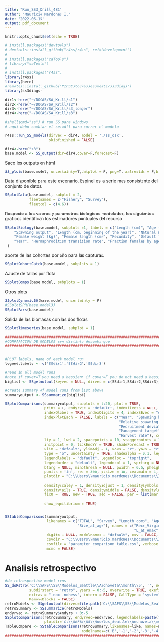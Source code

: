```yaml
---
title: "Run_SS3_Krill_481"
author: "Mauricio Mardones I."
date: '2022-06-15'
output: pdf_document
---
```


```r
knitr::opts_chunk$set(echo = TRUE)
```

```r
# install.packages("devtools")
# devtools::install_github("r4ss/r4ss", ref="development")
# 
# install.packages("caTools")
# library("caTools")
# 
# install.packages("r4ss")
library(r4ss)
library(here)
#remotes::install_github("PIFSCstockassessments/ss3diags")
library(ss3diags)
```


```r
dir1<-here("~/DOCAS/SA_Krill/s1")
dir2<-here("~/DOCAS/SA_Krill/s2")
dir3<-here("~/DOCAS/SA_Krill/s3_longer")
dir4<-here("~/DOCAS/SA_Krill/s3")
```


```r
#shell(cmd="ss") # run SS para windows
# aqui debo cambiar el setwd() para correr el modelo

r4ss::run_SS_models(dirvec = dir4, model = './ss_osx', 
                    skipfinished = FALSE) 
```



```r
dir4<-here("s3")
base.model <- SS_output(dir=dir4,covar=F,forecast=F)
```

Saco los outputs en html

```r
SS_plots(base.model, uncertainty=T,datplot = F, png=T, aalresids = F,btarg=0.75, minbthresh=0.25, forecast=F)
```



Data disponible para este escenario. Espinel es la serie mas consistente del conjunto de datos.

```r
SSplotData(base.model, subplot = 2, 
           fleetnames = c("Fishery", "Survey"),
           fleetcol = c(4,6))
```

Respecto a los valores y parametros biologicos modelados, los siguientes graficos identifican los estimadores puntuales del recurso

```r
SSplotBiology(base.model, subplots =1, labels = c("Length (cm)", "Age (yr)", "Maturity", "Mean weight (kg) in last year",
    "Spawning output", "Length (cm, beginning of the year)", "Natural mortality",
    "Female weight (kg)", "Female length (cm)", "Fecundity", "Default fecundity label",
    "Year", "Hermaphroditism transition rate", "Fraction females by age at equilibrium"),
 )
```

aporte de las cohortes por año para las capturas.
```r
SSplotCohortCatch(base.model, subplots = 1)
```

\quad

AJuste de tallas por flota
```r
SSplotComps(base.model, subplots = 1)
```

Otros plots
```r
SSplotDynamicB0(base.model, uncertainty = F)
#SSplotSPR(base.model3)
SSplotPars(base.model)

```

Salida de las biomasas con las dos flotas


```r
SSplotTimeseries(base.model, subplot = 1)
```



```r
#########################################################################
#COMPARACION DE MODELOS con distinto desembarque
#########################################################################


#PLOT labels, name of each model run
legend.labels <- c('SSdir1','SSdir2','SSdir3')

#read in all model runs
#note if cover=T you need a hessian; if covar=F you do not need a hessian
biglist <- SSgetoutput(keyvec = NULL, dirvec = c(SSdir1,SSdir2,SSdir3),	getcovar = F)

#create summary of model runs from list above
summaryoutput <- SSsummarize(biglist)

SSplotComparisons(summaryoutput, subplots = 1:20, plot = TRUE,
                  print = T, endyrvec = "default", indexfleets = NULL, indexUncertainty = FALSE,
                  indexQlabel = TRUE, indexQdigits = 4, indexSEvec = "default",
                  indexPlotEach = FALSE, labels = c("Year", "Spawning biomass (t)",
                                                    "Relative spawning biomass", "Age-0 recruits (1,000s)",
                                                    "Recruitment deviations", "Index", "Log index", "1 - SPR", "Density",
                                                    "Management target", "Minimum stock size threshold", "Spawning output",
                                                    "Harvest rate"), col = NULL, shadecol = NULL, pch = NULL,
                  lty = 1, lwd = 2, spacepoints = 10, staggerpoints = 1,
                  initpoint = 0, tickEndYr = TRUE, shadeForecast = TRUE,
                  xlim = "default", ylimAdj = 1, xaxs = "r", yaxs = "r",
                  type = "o", uncertainty = TRUE, shadealpha = 0.1, legend = TRUE,
                  legendlabels = "default", legendloc = "topright",
                  legendorder = "default", legendncol = 1, sprtarg = NULL,
                  btarg = NULL, minbthresh = NULL, pwidth = 6.5, pheight = 5,
                  punits = "in", res = 300, ptsize = 10, cex.main = 1,
                  plotdir = "C:\\Users\\mauricio.mardones\\Documents\\IFOP\\Loco_Assessment_AMERB\\SA_Loco", filenameprefix = "", densitynames = c("SSB_Virgin",
                                                                                                                     "R0"), densityxlabs = "default", densityscalex = 1,
                  densityscaley = 1, densityadjust = 1, densitysymbols = TRUE,
                  densitytails = TRUE, densitymiddle = FALSE, densitylwd = 1,
                  fix0 = TRUE, new = TRUE, add = FALSE, par = list(mar = c(5, 4, 1,
                                                                           1) + 0.1), verbose = TRUE, mcmcVec = FALSE,
                  show_equilibrium = TRUE)


SStableComparisons(summaryoutput,
                   likenames = c("TOTAL", "Survey", "Length_comp", "Age_comp", "priors",
                                 "Size_at_age"), names = c("Recr_Virgin", "R0", "steep", "NatM",
                                                           "L_at_Amax", "VonBert_K", "SSB_Virg", "Bratio_2017", "SPRratio_2016"),
                   digits = NULL, modelnames = "default", csv = FALSE,
                   csvdir = "C:\\Users\\mauricio.mardones\\Documents\\IFOP\\Loco_Assessment_AMERB\\SA_Loco",
                   csvfile = "parameter_comparison_table.csv", verbose = TRUE,
                   mcmc = FALSE)
```

# Analisis retrospectivo

```r

#do retrospective model runs
SS_doRetro('C:\\SAFS\\SS\\Modelos_Seattle\\Anchoveta\\month\\5', '', newsubdir = "retrospectives",
           subdirstart = "retro", years = 0:-5, overwrite = TRUE, exefile = "ss",
           extras = "-nox -nohess", intern = FALSE, CallType = "system",
           RemoveBlocks = FALSE)
retroModels <- SSgetoutput(dirvec=file.path('C:\\SAFS\\SS\\Modelos_Seattle\\Anchoveta\\month\\5', "retrospectives",paste("retro",0:-5,sep="")))
retroSummary <- SSsummarize(retroModels)
endyrvec <- retroSummary$endyrs + 0:-5
SSplotComparisons(retroSummary, endyrvec=endyrvec, legendlabels=paste("Data",0:-5,"years"),
                  plotdir='C:\\SAFS\\SS\\Modelos_Seattle\\Anchoveta\\month\\',plot=TRUE,print=T)
TableCompare <- SStableComparisons(retroSummary,likenames=like, names=names, 
                                   modelnames=c('B','-1','-2','-3','-4','-5'), csv=TRUE, csvfile="RetroRuns.csv",verbose=FALSE)
##############################################################################################



```

